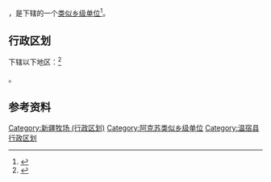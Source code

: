{{中国乡级行政区|65/29/22/405/000}}

'''{{PAGENAMEBASE}}'''，是{{PRC admin/fullname|65/29/22/405/000|3}}下辖的一个[[类似乡级单位|类似乡级单位]]<ref>{{PRC admin/ref sgc|{{PRC admin/parent|65/29/22/405/000}}}}</ref>。

== 行政区划 ==

{{PAGENAMEBASE}}下辖以下地区：<ref>{{PRC admin/ref sgc|65/29/22/405/000}}</ref>

{{PRC admin/children|65/29/22/405/000}}。

== 参考资料 ==

{{reflist}}

{{温宿县行政区划}}
{{新疆行政区划小作品}}

[[Category:新疆牧场_(行政区划)|Category:新疆牧场 (行政区划)]]
[[Category:阿克苏类似乡级单位|Category:阿克苏类似乡级单位]]
[[Category:温宿县行政区划|Category:温宿县行政区划]]